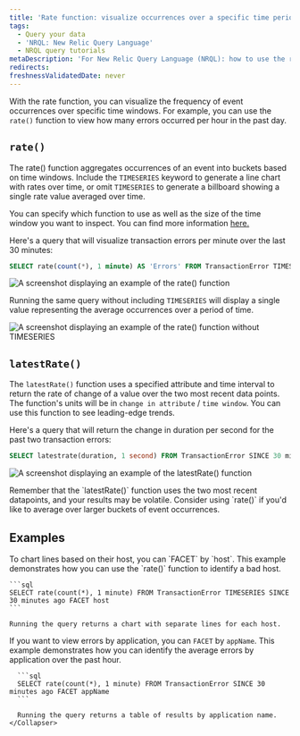 ```yaml
---
title: 'Rate function: visualize occurrences over a specific time period'
tags:
  - Query your data
  - 'NRQL: New Relic Query Language'
  - NRQL query tutorials
metaDescription: 'For New Relic Query Language (NRQL): how to use the rate() function to visualize event occurrences over a set period of time.'
redirects:
freshnessValidatedDate: never
---
```





With the rate function, you can visualize the frequency of event occurrences over specific time windows. For example, you can use the `rate()` function to view how many errors occurred per hour in the past day.

## `rate()`

The rate() function aggregates occurrences of an event into buckets based on time windows. Include the `TIMESERIES` keyword to generate a line chart with rates over time, or omit `TIMESERIES` to generate a billboard showing a single rate value averaged over time.

You can specify which function to use as well as the size of the time window you want to inspect. You can find more information [here.](/docs/query-your-data/nrql-new-relic-query-language/get-started/nrql-syntax-clauses-functions/#func-rate)

Here's a query that will visualize transaction errors per minute over the last 30 minutes:

```sql
SELECT rate(count(*), 1 minute) AS 'Errors' FROM TransactionError TIMESERIES SINCE 30 minutes ago
```

<img
  title="Rate function with timeseries"
  alt="A screenshot displaying an example of the rate() function"
  src={exampleRateFunction}
/>

Running the same query without including `TIMESERIES` will display a single value representing the average occurrences over a period of time.

<img
  title="Rate function without timeseries"
  alt="A screenshot displaying an example of the rate() function without TIMESERIES"
  src={exampleRateFunctionNoTimeseries}
/>

## `latestRate()`

The `latestRate()` function uses a specified attribute and time interval to return the rate of change of a value over the two most recent data points. The function's units will be in `change in attribute` / `time window`. You can use this function to see leading-edge trends.

Here's a query that will return the change in duration per second for the past two transaction errors:

```sql
SELECT latestrate(duration, 1 second) FROM TransactionError SINCE 30 minutes ago
```

<img
  title="Latestrate function"
  alt="A screenshot displaying an example of the latestRate() function"
  src={exampleLatestRateFunction}
/>

<Callout variant="important">
  Remember that the `latestRate()` function uses the two most recent datapoints, and your results may be volatile. Consider using `rate()` if you'd like to average over larger buckets of event occurrences.
</Callout>

## Examples

<CollapserGroup>
  <Collapser
    id="error-by-hostname"
    title="Visualize error rate by host"
  >
    To chart lines based on their host, you can `FACET` by `host`. This example demonstrates how you can use the `rate()` function to identify a bad host.

    ```sql
    SELECT rate(count(*), 1 minute) FROM TransactionError TIMESERIES SINCE 30 minutes ago FACET host
    ```

    Running the query returns a chart with separate lines for each host.
  </Collapser>

  <Collapser
      id="average-appname-errors"
      title="Average errors over the past hour by appName"
    >
      If you want to view errors by application, you can `FACET` by `appName`. This example demonstrates how you can identify the average errors by application over the past hour.

      ```sql
      SELECT rate(count(*), 1 minute) FROM TransactionError SINCE 30 minutes ago FACET appName
      ```

      Running the query returns a table of results by application name.
    </Collapser>
</CollapserGroup>


